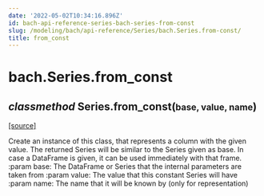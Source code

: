 ```yaml
---
date: '2022-05-02T10:34:16.896Z'
id: bach-api-reference-series-bach-series-from-const
slug: /modeling/bach/api-reference/Series/bach.Series.from-const/
title: from_const
---
```


# bach.Series.from_const

<div class="method">

<h2 class="signature-method"><span class="type-annotation"><em>classmethod</em></span> <span class="additional-name">Series.</span><span class="name">from_const(</span><small class="parameter-list"><span class="parameter" id="base">base</span>, <span class="parameter" id="value">value</span>, <span class="parameter" id="name">name</span></small>)</h2>


&#8203;<span class="view-source">[[source]](https://github.com/objectiv/objectiv-analytics/blob/main/bach/bach/series/series.py)</span>

<div class="content">

Create an instance of this class, that represents a column with the given value.
The returned Series will be similar to the Series given as base. In case a DataFrame is given,
it can be used immediately with that frame.
:param base:    The DataFrame or Series that the internal parameters are taken from
:param value:   The value that this constant Series will have
:param name:    The name that it will be known by (only for representation)


</div>

</div>
